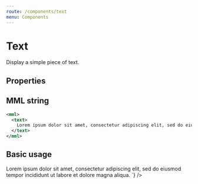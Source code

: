 ```yaml
---
route: /components/text
menu: Components
---
```



# Text

Display a simple piece of text.

## Properties

<Props of={Text} />

## MML string

```xml
<mml>
  <text>
    Lorem ipsum dolor sit amet, consectetur adipiscing elit, sed do eiusmod tempor incididunt ut labore et dolore magna aliqua.
  </text>
</mml>
```

## Basic usage

<Playground>
  <MML
    source={`
    <mml>
      <text>
        Lorem ipsum dolor sit amet, consectetur adipiscing elit, sed do eiusmod tempor incididunt ut labore et dolore magna aliqua.
      </text>
    </mml>
  `}
  />
</Playground>
